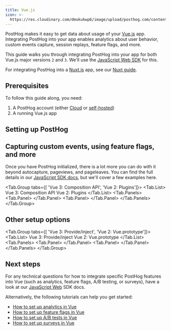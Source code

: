```yaml
---
title: Vue.js
icon: >-
  https://res.cloudinary.com/dmukukwp6/image/upload/posthog.com/contents/images/docs/integrate/frameworks/vue.svg
---
```



PostHog makes it easy to get data about usage of your [Vue.js](https://vuejs.org/) app. Integrating PostHog into your app enables analytics about user behavior, custom events capture, session replays, feature flags, and more.

This guide walks you through integrating PostHog into your app for both Vue.js major versions `2` and `3`. We'll use the [JavaScript Web SDK](/docs/libraries/js) for this. 

For integrating PostHog into a [Nuxt.js](https://nuxt.com/) app, see our [Nuxt guide](/docs/libraries/nuxt-js).

## Prerequisites

To follow this guide along, you need:

1. A PostHog account (either [Cloud](/docs/getting-started/cloud) or [self-hosted](/docs/self-host))
2. A running Vue.js app

## Setting up PostHog


<VueSetup />

## Capturing custom events, using feature flags, and more

Once you have PostHog initialized, there is a lot more you can do with it beyond autocapture, pageviews, and pageleaves. You can find the full details in our [JavaScript SDK docs](/docs/libraries/js/features), but we'll cover a few examples here.


<Tab.Group tabs={[
    'Vue 3: Composition API', 
    'Vue 2: Plugins']}>
    <Tab.List>
        <Tab>Vue 3: Composition API</Tab>
        <Tab>Vue 2: Plugins</Tab>
    </Tab.List>
    <Tab.Panels>
        <Tab.Panel>
            <CompositionEvents />
        </Tab.Panel>
        <Tab.Panel>
            <PluginEvents />
        </Tab.Panel>
    </Tab.Panels>
</Tab.Group>

<DetailSetUpReverseProxy />

<DetailGroupProductsInOneProject />

## Other setup options


<Tab.Group tabs={[
    'Vue 3: Provide/inject', 
    'Vue 2: Vue.prototype']}>
    <Tab.List>
        <Tab>Vue 3: Provide/inject</Tab>
        <Tab>Vue 2: Vue.prototype</Tab>
    </Tab.List>
    <Tab.Panels>
        <Tab.Panel>
            <ProvideInjectInstall />
        </Tab.Panel>
        <Tab.Panel>
            <PrototypeInstall />
        </Tab.Panel>
    </Tab.Panels>
</Tab.Group>

## Next steps

For any technical questions for how to integrate specific PostHog features into Vue (such as analytics, feature flags, A/B testing, or surveys), have a look at our [JavaScript Web](/docs/libraries/js/features) SDK docs.

Alternatively, the following tutorials can help you get started:

- [How to set up analytics in Vue](/tutorials/vue-analytics)
- [How to set up feature flags in Vue](/tutorials/vue-feature-flags)
- [How to set up A/B tests in Vue](/tutorials/vue-ab-tests)
- [How to set up surveys in Vue](/tutorials/vue-surveys)
